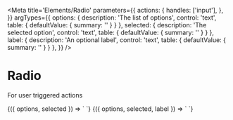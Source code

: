 
<Meta
  title='Elements/Radio'
  parameters={{
    actions: {
      handles: ['input'],
    },
  }}
  argTypes={{
    options: {
      description: 'The list of options',
      control: 'text',
      table: { defaultValue: { summary: '' } }
    },
    selected: {
      description: 'The selected option',
      control: 'text',
      table: { defaultValue: { summary: '' } }
    },
    label: {
      description: 'An optional label',
      control: 'text',
      table: { defaultValue: { summary: '' } }
    },
  }}
/>

# Radio

For user triggered actions

<Canvas>
  <Story
    name='Radio'
    args={{
      options: 'Opt 1, Opt 2, Opt 3',
      selected: 'Opt 1',
    }}
  >
    {({ options, selected }) => `
      <v-radio
        options="${options}"
        selected="${selected}"
      />
    `}
  </Story>
</Canvas>

<Canvas>
  <Story
    name='With label'
    args={{
      label: 'These are your options',
      options: 'Opt 1, Opt 2',
      selected: 'Opt 1',
    }}
  >
    {({ options, selected, label }) => `
      <v-radio
        label='${label}'
        options='${options}'
        selected='${selected}'
      />
    `}
  </Story>
</Canvas>
